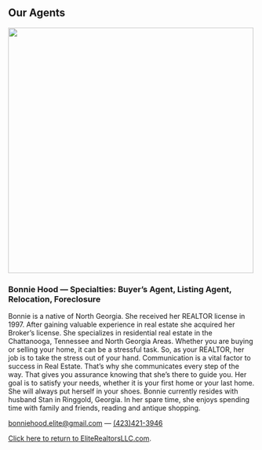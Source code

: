 <Container>

<h2>Our Agents</h2>

<img src="https://github.com/charles-hood/elite-realtors-llc/raw/master/content/images/bonniehood.jpg" width="500" height="500" />

<p style="text-align: center;">
<h3>Bonnie Hood &mdash; Specialties:  Buyer’s Agent, Listing Agent, Relocation, Foreclosure</h3>

Bonnie is a native of North Georgia.  She received her REALTOR license in 1997.  After gaining valuable experience in real estate she acquired her Broker’s license.  She specializes in residential real estate in the Chattanooga, Tennessee and North Georgia Areas.  Whether you are buying or selling your home, it can be a stressful task.  So, as your REALTOR, her job is to take the stress out of your hand.   Communication is a vital factor to success in Real Estate.  That’s why she communicates every step of the way.  That gives you assurance knowing that she’s there to guide you.  Her goal is to satisfy your needs, whether it is your first home or your last home.   She will always put herself in your shoes. 
Bonnie currently resides with husband Stan in Ringgold, Georgia.  In her spare time, she enjoys spending time with family and friends, reading and antique shopping.  

<a href="mailto:bonniehood.elite@gmail.com">bonniehood.elite@gmail.com</a>&nbsp;&mdash;&nbsp;<a href="tel:4234213946">(423)421-3946</a>


[Click here to return to EliteRealtorsLLC.com](https://eliterealtorsllc.com/).

</p>
</Container>
